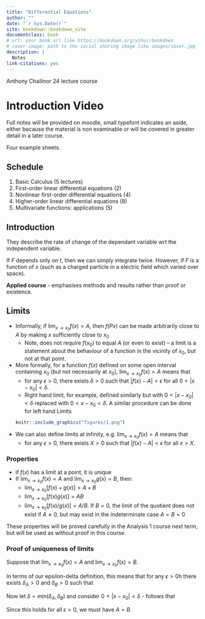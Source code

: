 ```yaml
--- 
title: "Differential Equations"
author: ""
date: "`r Sys.Date()`"
site: bookdown::bookdown_site
documentclass: book
# url: your book url like https://bookdown.org/yihui/bookdown
# cover-image: path to the social sharing image like images/cover.jpg
description: |
  Notes
link-citations: yes
---
```


Anthony Chailinor
24 lecture course

# Introduction Video {-}

Full notes will be provided on moodle, small typefont indicates an aside, either because the material is non examinable or will be covered in greater detail in a later course.

Four example sheets.

## Schedule 

1. Basic Calculus    (5 lectures)
2. First-order linear differential equations (2)
3. Nonlinear first-order differential equations (4)
4. Higher-order linear differential equations (8)
5. Multivariate functions: applications (5)

## Introduction

They describe the rate of change of the [dependant variable]{colour="red"} wrt the [independent variable]{colour="red"}.

:::{.example name="Newton's 2nd law"}
\begin{align*}
  m \frac{d^2 x}{d t^2} = F
\end{align*} 
If $F$ depends only on $t$, then we can simply integrate twice. However, if $F$ is a function of $x$ (such as a charged particle in a electric field which varied over space).
:::

**Applied course** - emphasises [methods]{colour="red"} and [results]{colour="red"} rather than [proof]{colour="red"} or [existence]{colour="red"}.

## Limits

- Informally, if $\lim_{x \to x_0} f(x) = A$, then $f(Px)$ can be made arbitrarily close to $A$ by making $x$ sufficiently close to $x_0$
  - Note, does not require $f(x_0)$ to equal $A$ (or even to exist) -- a limit is a statement about the behaviour of a function in the vicinity of $x_0$, but not at that point.

- More formally, for a function $f(x)$ defined on some open interval containing $x_0$ (but not necessarily at $x_0$), $\lim_{x \to x_0} f(x) = A$ means that
  - for any $\epsilon > 0$, there exists $\delta >0$ such that $|f(x) - A| < \epsilon$ for all $0 < |x - x_0| < \delta$.
  - Right hand limit, for example, defined similarly but with $0 < |x - x_0| < \delta$ replaced with $0 < x - x_0 < \delta$. A similar procedure can be done for left hand Limits
  ```r
  knitr::include_graphics("figures/1.png") 
  ```

- We can also define limits at infinity, e.g.  $\lim_{x \to x_0} f(x) = A$ means that
  - for any $\epsilon > 0$, there exists $X >0$ such that $|f(x) - A| < \epsilon$ for all $x > X$.

### Properties
- if $f(x)$ has a limit at a point, it is unique
- If $\lim_{x \to x_0} f(x) = A$ and $\lim_{x \to x_0} g(x) = B$, then:
  - $\lim_{x \to x_0} [f(x) + g(x)] = A + B$  
  - $\lim_{x \to x_0} [f(x)g(x)] = AB$  
  - $\lim_{x \to x_0} [f(x) / g(x)] = A / B$. If $B = 0$, the limit of the quotient does not exist if $A \neq 0$, but [may]{colour="red"} exist in the [indeterminate]{colour="red"} case $A = B = 0$

These properties will be proved carefully in the Analysis 1 course next term, but will be used as without proof in this course.

### Proof of uniqueness of limits
Suppose that $\lim_{x \to x_0} f(x) = A$ [and]{colour="red"} $\lim_{x \to x_0} f(x) = B$.

In terms of our epsilon-delta definition, this means that for any $\epsilon > 0$h there exists $\delta_A > 0$ and $\delta_B > 0$ such that

\begin{align*}
  &\text{for }0 < |x -x_0| < \delta_A,\ |f(x) - A| < \epsilon / 2 \text{, where } \epsilon / 2 \text{ is an arbitrary positive quantity.} \\
  \color{red}{and} &\text{ for } 0 < |x -x_0| < \delta_A, |f(x) - B| < \epsilon / 2
\end{align*} 

Now let $\delta = min(\delta_A, \delta_B)$ and consider $0 < |x -x_0| < \delta$ - follows that
\begin{align*}
  |A - B| &= |[A - f(x)] - [B - f(x)]| \\
  &\leq |A - f(x)| + |B - f(x)| \\
  &\leq \epsilon
\end{align*} 

Since this holds [for all]{colour="red"} $\epsilon > 0$, we must have $A = B$.